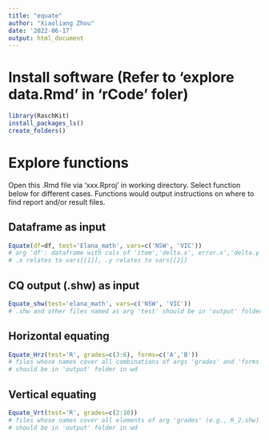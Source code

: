 ```yaml
---
title: "equate"
author: "Xiaoliang Zhou"
date: '2022-06-17'
output: html_document
---
```


# Install software (Refer to 'explore data.Rmd' in 'rCode' foler)

```r
library(RaschKit)
install_packages_ls()
create_folders() 
```

# Explore functions

Open this .Rmd file via 'xxx.Rproj' in working directory.
Select function below for different cases. Functions would output instructions 
on where to find report and/or result files.

## Dataframe as input

```r
Equate(df=df, test='Elana_math', vars=c('NSW', 'VIC'))
# arg 'df': dataframe with cols of 'item','delta.x', error.x','delta.y','error.y'
# .x relates to vars[[1]], .y relates to vars[[2]]
```

## CQ output (.shw) as input

```r
Equate_shw(test='elana_math', vars=c('NSW', 'VIC'))
# .shw and other files named as arg 'test' should be in 'output' folder in wd
```

## Horizontal equating

```r
Equate_Hrz(test='R', grades=c(3:6), forms=c('A','B'))
# files whose names cover all combinations of args 'grades' and 'forms' (e.g., R_2A.shw)
# should be in 'output' folder in wd
```

## Vertical equating

```r
Equate_Vrt(test='R', grades=c(2:10))
# files whose names cover all elements of arg 'grades' (e.g., R_2.shw)
# should be in 'output' folder in wd
```